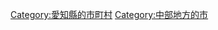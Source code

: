 {{Commonscat|Nagakute, Aichi}}
{{Catmore}}

{{DEFAULTSORT:Nagakute-shi}}
[[Category:愛知縣的市町村|Category:愛知縣的市町村]]
[[Category:中部地方的市|Category:中部地方的市]]